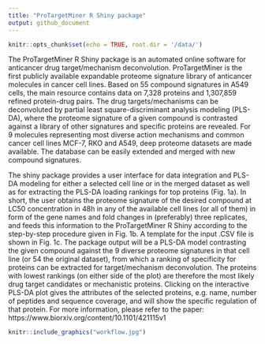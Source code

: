 ---
title: "ProTargetMiner R Shiny package"
output: github_document
---

```{r setup, include=FALSE}
knitr::opts_chunk$set(echo = TRUE, root.dir = '/data/')
```

The ProTargetMiner R Shiny package is an automated online software for anticancer drug target/mechanism deconvolution. ProTargetMiner is the first publicly available expandable proteome signature library of anticancer molecules in cancer cell lines. Based on 55 compound signatures in A549 cells, the main resource contains data on 7,328 proteins and 1,307,859 refined protein-drug pairs. The drug targets/mechanisms can be deconvoluted by partial least square-discriminant analysis modeling (PLS-DA), where the proteome signature of a given compound is contrasted against a library of other signatures and specific proteins are revealed. For 9 molecules representing most diverse action mechanisms and common cancer cell lines MCF-7, RKO and A549, deep proteome datasets are made available. The database can be easily extended and merged with new compound signatures. 

The shiny package provides a user interface for data integration and PLS-DA modeling for either a selected cell line or in the merged dataset as well as for extracting the PLS-DA loading rankings for top proteins (Fig. 1a). In short, the user obtains the proteome signature of the desired compound at LC50 concentration in 48h in any of the available cell lines (or all of them) in form of the gene names and fold changes in (preferably) three replicates, and feeds this information to the ProTargetMiner R Shiny according to the step-by-step procedure given in Fig. 1b. A template for the input .CSV file is shown in Fig. 1c. The package output will be a PLS-DA model contrasting the given compound against the 9 diverse proteome signatures in that cell line (or 54 the original dataset), from which a ranking of specificity for proteins can be extracted for target/mechanism deconvolution. The proteins with lowest rankings (on either side of the plot) are therefore the most likely drug target candidates or mechanistic proteins. Clicking on the interactive PLS-DA plot gives the attributes of the selected proteins, e.g. name, number of peptides and sequence coverage, and will show the specific regulation of that protein. For more information, please refer to the paper:
https://www.biorxiv.org/content/10.1101/421115v1

```{r , echo = F, fig.cap = "ProTargetMiner R Shiny package workflow", out.width = '100%'}
knitr::include_graphics("workflow.jpg")
```
